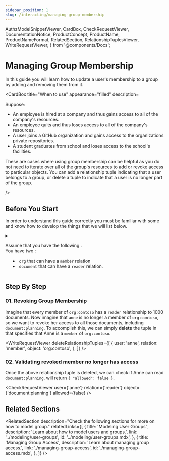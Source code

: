 ```yaml
---
sidebar_position: 1
slug: /interacting/managing-group-membership
---
```


  AuthzModelSnippetViewer,
  CardBox,
  CheckRequestViewer,
  DocumentationNotice,
  ProductConcept,
  ProductName,
  ProductNameFormat,
  RelatedSection,
  RelationshipTuplesViewer,
  WriteRequestViewer,
} from '@components/Docs';

# Managing Group Membership

<DocumentationNotice />

In this guide you will learn how to update a user's membership to a group by adding and removing them from it.

<CardBox title="When to use" appearance="filled" description=<div>

Suppose:

- An employee is hired at a company and thus gains access to all of the company's resources.
- An employee quits and thus loses access to all of the company's resources.
- A user joins a GitHub organization and gains access to the organizations private repositories.
- A student graduates from school and loses access to the school's facilities.

These are cases where using group membership can be helpful as you do not need to iterate over all of the group's resources to add or revoke access to particular objects. You can add a relationship tuple indicating that a user belongs to a group, or delete a tuple to indicate that a user is no longer part of the group.

</div> />

## Before You Start

In order to understand this guide correctly you must be familiar with some <ProductConcept /> and know how to develop the things that we will list below.

<details>
<summary>

Assume that you have the following <ProductConcept section="what-is-an-authorization-model" linkName="authorization model" />.<br />
You have two <ProductConcept section="what-is-a-type" linkName="types" />:

- `org` that can have a `member` relation
- `document` that can have a `reader` relation.

</summary>

<AuthzModelSnippetViewer
  configuration={{
    type_definitions: [
      {
        type: 'org',
        relations: {
          member: {
            this: {},
          },
        },
      },
      {
        type: 'document',
        relations: {
          reader: {
            this: {},
          },
        },
      },
    ],
  }}
/>

Let us also assume that we have an `org` called "contoso" and a `document` called `planning`, and every `member` of that `org` can read the document. That is represented by having the following _<ProductConcept section="what-is-a-relationship-tuple" linkName="relationship tuple" />_ in the store:

<RelationshipTuplesViewer
  relationshipTuples={[
    {
      _description: 'Members of the contoso org can read the planning document',
      user: 'org:contoso#member',
      relation: 'reader',
      object: 'document:planning',
    },
  ]}
/>

With the above authorization model and relationship tuples, <ProductName format={ProductNameFormat.ShortForm}/> will respond with `{"allowed":false}` when _<ProductConcept section="what-is-a-check-request" linkName="check" />_ is called to see if Anne can read `document:planning`.

<CheckRequestViewer user={'anne'} relation={'reader'} object={'document:planning'} allowed={false} />

Now let's make Anne a `member` of `org:contoso` by adding another tuple:

<WriteRequestViewer
  relationshipTuples={[
    {
      _description: 'Anne is a member of the contoso org',
      user: 'anne',
      relation: 'member',
      object: 'org:contoso',
    },
  ]}
/>

The <ProductName format={ProductNameFormat.ShortForm}/> service will now correctly respond with `{"allowed":true}` when check is called to see if Anne can read `document:planning`, but it will still respond with `{"allowed":false}` if we ask the same question for another user called Becky, who is not a member of the group `org:contoso`.

<CheckRequestViewer user={'anne'} relation={'reader'} object={'document:planning'} allowed={true} />

<CheckRequestViewer user={'becky'} relation={'reader'} object={'document:planning'} allowed={false} />

### Modeling User Groups

You need to know how to add users to groups and grant groups access to an object. [Learn more →](../modeling/user-groups.mdx)

### Managing Group Access

You need to know how to manage group access to an object. [Learn more →](./managing-group-access.mdx)

### <ProductName format={ProductNameFormat.ShortForm}/> Concepts

- A <ProductConcept section="what-is-a-type" linkName="Type" />: a class of objects that have similar characteristics
- A <ProductConcept section="what-is-a-user" linkName="User" />: an entity in the system that can be related to an object
- A <ProductConcept section="what-is-a-relation" linkName="Relation" />: is a string defined in the type definition of an authorization model that defines the possibility of a relationship between objects and other users in the system
- An <ProductConcept section="what-is-an-object" linkName="Object" />: represents an entity in the system. Users' relationships to it can be define through relationship tuples and the authorization model
- A <ProductConcept section="what-is-a-relationship-tuple" linkName="Relationship Tuple" />: a grouping consisting of a user, a relation and an object stored in <ProductName format={ProductNameFormat.ShortForm}/>

</details>

## Step By Step

### 01. Revoking Group Membership

Imagine that every member of `org:contoso` has a `reader` relationship to 1000 documents. Now imagine that `anne` is no longer a member of `org:contoso`, so we want to revoke her access to all those documents, including `document:planning`. To accomplish this, we can simply **delete** the tuple in <ProductName format={ProductNameFormat.ShortForm}/> that specifies that Anne is a `member` of `org:contoso`.

<WriteRequestViewer
  deleteRelationshipTuples={[
    {
      user: 'anne',
      relation: 'member',
      object: 'org:contoso',
    },
  ]}
/>

### 02. Validating revoked member no longer has access

Once the above relationship tuple is deleted, we can check if Anne can read `document:planning`. <ProductName format={ProductNameFormat.ShortForm}/> will return `{ "allowed": false }`.

<CheckRequestViewer user={'anne'} relation={'reader'} object={'document:planning'} allowed={false} />

## Related Sections

<RelatedSection
  description="Check the following sections for more on how to model group."
  relatedLinks={[
    {
      title: 'Modeling User Groups',
      description: 'Learn about how to model users and groups.',
      link: '../modeling/user-groups',
      id: '../modeling/user-groups.mdx',
    },
    {
      title: 'Managing Group Access',
      description: 'Learn about managing group access.',
      link: './managing-group-access',
      id: './managing-group-access.mdx',
    },
  ]}
/>
